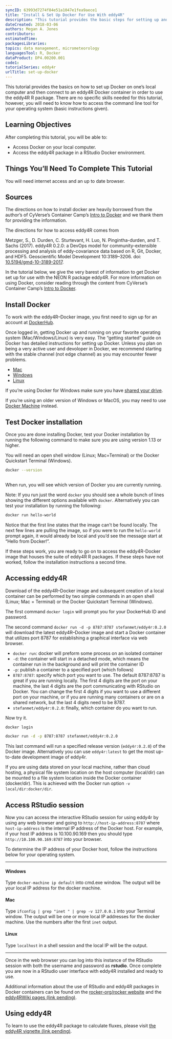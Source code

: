 ```yaml
---
syncID: 63993d7274f84e51a1047e1fea9aece1
title: "Install & Set Up Docker For Use With eddy4R"
description: "This tutorial provides the basic steps for setting up and using Docker to work with the eddy4R R package in a Docker container."
dateCreated: 2018-03-06
authors: Megan A. Jones
contributors: 
estimatedTime: 
packagesLibraries: 
topics: data management, micrometeorology
languagesTool: R, Docker
dataProduct: DP4.00200.001
code1: 
tutorialSeries: eddy4r
urlTitle: set-up-docker
---
```


This tutorial provides the basics on how to set up Docker on one's local computer
and then connect to an eddy4R Docker container in order to use the eddy4R R package. 
There are no specific skills needed for this tutorial, however, you will need to
know how to access the command line tool for your operating system 
(basic instructions given). 

<div id="ds-objectives" markdown="1">

## Learning Objectives
After completing this tutorial, you will be able to:

  * Access Docker on your local computer.
  * Access the eddy4R package in a RStudio Docker environment.
  
## Things You’ll Need To Complete This Tutorial
You will need internet access and an up to date browser.

## Sources

The directions on how to install docker are heavily borrowed from the author's 
of CyVerse's Container Camp's 
<a href="https://cyverse-container-camp-workshop-2018.readthedocs-hosted.com/en/latest/docker/dockerintro.html" target="_blank"> Intro to Docker</a> and we thank them for providing the information. 

The directions for how to access eddy4R comes from 

Metzger, S., D. Durden, C. Sturtevant, H. Luo, N. Pingintha-durden, and T. Sachs (2017). eddy4R 0.2.0: a DevOps model for community-extensible processing and analysis of eddy-covariance data based on R, Git, Docker, and HDF5. Geoscientific Model Development 10:3189–3206. doi: 
<a href="https://www.geosci-model-dev.net/10/3189/2017/" target="_blank">10.5194/gmd-10-3189-2017</a>. 

</div>



In the tutorial below, we give the very barest of information to get Docker set
up for use with the NEON R package eddy4R. For more information on using Docker, 
consider reading through the content from CyVerse's Container Camp's 
<a href="https://cyverse-container-camp-workshop-2018.readthedocs-hosted.com/en/latest/docker/dockerintro.html" target="_blank"> Intro to Docker</a>. 


## Install Docker

To work with the eddy4R–Docker image, you first need to sign up for an 
account at <a href="https://hub.docker.com/" target="_blank">DockerHub</a>. 

Once logged in, getting Docker up and running on your favorite operating system 
(Mac/Windows/Linux) is very easy. The "getting started" guide on Docker has 
detailed instructions for setting up Docker. Unless you plan on being a very
active user and devoloper in Docker, we recommend starting with the stable channel 
(not edge channel) as you may encounter fewer problems.  

* <a href="https://docs.docker.com/docker-for-mac/install/" target="_blank">Mac </a>
* <a href="https://docs.docker.com/docker-for-windows/install/" target="_blank">Windows </a>
* <a href="https://docs.docker.com/install/linux/docker-ce/ubuntu/" target="_blank">Linux</a>

If you're using Docker for Windows make sure you have 
<a href="https://docs.docker.com/docker-for-windows/#shared-drives" target="_blank">shared your drive</a>. 

If you're using an older version of Windows or MacOS, you may need to use 
<a href="https://docs.docker.com/machine/overview/" target="_blank">Docker Machine</a> 
instead. 

## Test Docker installation

Once you are done installing Docker, test your Docker installation by running 
the following command to make sure you are using version 1.13 or higher. 

You will need an open shell window (Linux; Mac=Terminal) or the Docker 
Quickstart Terminal (Windows).

``` bash

docker --version
	
```

When run, you will see which version of Docker you are currently running.

Note: If you run just the word ``docker`` you should see a whole bunch of 
lines showing the different options available with ``docker``. Alternatively 
you can test your installation by running the following:

``` bash

docker run hello-world
```

Notice that the first line states that the image can't be found locally. The 
next few lines are pulling the image, so if you were to run the `hello-world` 
prompt again, it would already be local and you'd see the message start at 
"Hello from Docker!". 

If these steps work, you are ready to go on to access the 
eddy4R-Docker image that houses the suite of eddy4R R 
packages. If these steps have not worked, follow the installation 
instructions a second time. 

## Accessing eddy4R

Download of the eddy4R–Docker image and subsequent creation of a local container 
can be performed by two simple commands in an open shell (Linux; Mac = Terminal) 
or the Docker Quickstart Terminal (Windows). 

The first command `docker login` will prompt you for your DockerHub ID and password. 

The second command `docker run -d -p 8787:8787 stefanmet/eddy4r:0.2.0` will 
download the latest eddy4R–Docker image and start a Docker container that 
utilizes port 8787 for establishing a graphical interface via web browser.  

* `docker run`: docker will preform some process on an isolated container 
* `-d`: the container will start in a detached mode, which means the container 
run in the background and will print the container ID
* `-p`: publish a container to a specified port (which follows)
* `8787:8787`: specify which port you want to use. The default 8787:8787 
is great if you are running locally. The first 4 digits are the 
port on your machine, the last 4 digits are the port communicating with 
RStudio on Docker. You can change the first 4 digits if you want to use a 
different port on your machine, or if you are running many containers or 
are on a shared network, but the last 4 digits need to be 8787.
* `stefanmet/eddy4r:0.2.0`: finally, which container do you want to run. 

Now try it. 

```bash
docker login 

docker run -d -p 8787:8787 stefanmet/eddy4r:0.2.0
```

This last command will run a specified release version (`eddy4r:0.2.0`) of the 
Docker image. Alternatively you can use `eddy4r:latest` to get the most up-to-date 
development image of eddy4r. 

If you are using data stored on your local machine, rather than cloud hosting, a 
physical file system location on the host computer (local/dir) can be mounted 
to a file system location inside the Docker container (docker/dir). This is 
achieved with the Docker run option `-v local/dir:docker/dir`.


## Access RStudio session

Now you can access the interactive RStudio session for using eddy4r by using any
web browser and going to `http://host-ip-address:8787` where `host-ip-address` 
is the internal IP address of the Docker host. For example, if your host IP address 
is 10.100.90.169 then you should type `http://10.100.90.169:8787` into your browser. 

To determine the IP address of your Docker host, follow the instructions below 
for your operating system.

***
#### Windows
Type `docker-machine ip default` into cmd.exe window. The output will be your 
local IP address for the docker machine. 

#### Mac

Type `ifconfig | grep "inet " | grep -v 127.0.0.1` into your Terminal window. 
The output will be one or more local IP addresses for the docker machine. Use 
the numbers after the first `inet` output. 

#### Linux
Type `localhost` in a shell session and the local IP will be the output.

***

Once in the web browser you can log into this instance of the RStudio session 
with both the username and password as **rstudio**. Once complete you are now in 
a RStudio user interface with eddy4R installed and ready to use. 

Additional information about the use of RStudio and eddy4R packages in Docker 
containers can be found on the <a href="https://github.com/rocker-org/rocker/wiki/Using-the-RStudio-image" target="_blank">rocker-org/rocker website</a> and the <a href="" target="_blank">eddy4RWiki pages (link pending)</a>.

## Using eddy4R

To learn to use the eddy4R package to calculate fluxes, please visit <a href="" target="_blank">the eddy4R vignette (link pending)</a>.
